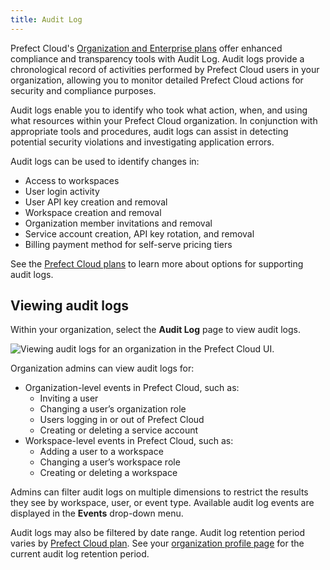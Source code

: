 ```yaml
---
title: Audit Log
---
```



Prefect Cloud's [Organization and Enterprise plans](https://www.prefect.io/pricing) offer enhanced compliance and transparency tools with Audit Log.
Audit logs provide a chronological record of activities performed by Prefect Cloud users in your organization, allowing you to monitor detailed Prefect Cloud actions for security and compliance purposes.

Audit logs enable you to identify who took what action, when, and using what resources within your Prefect Cloud organization.
In conjunction with appropriate tools and procedures, audit logs can assist in detecting potential security violations and investigating application errors.  

Audit logs can be used to identify changes in:

- Access to workspaces
- User login activity
- User API key creation and removal
- Workspace creation and removal
- Organization member invitations and removal
- Service account creation, API key rotation, and removal
- Billing payment method for self-serve pricing tiers

See the [Prefect Cloud plans](https://www.prefect.io/pricing) to learn more about options for supporting audit logs.

## Viewing audit logs

Within your organization, select the **Audit Log** page to view audit logs.

![Viewing audit logs for an organization in the Prefect Cloud UI.](/2.13/img/ui/audit-log.png)

Organization admins can view audit logs for:

- Organization-level events in Prefect Cloud, such as:
  - Inviting a user
  - Changing a user’s organization role
  - Users logging in or out of Prefect Cloud
  - Creating or deleting a service account
- Workspace-level events in Prefect Cloud, such as:
  - Adding a user to a workspace
  - Changing a user’s workspace role
  - Creating or deleting a workspace

Admins can filter audit logs on multiple dimensions to restrict the results they see by workspace, user, or event type.
Available audit log events are displayed in the **Events** drop-down menu.

Audit logs may also be filtered by date range. Audit log retention period varies by [Prefect Cloud plan](https://www.prefect.io/pricing).
See your [organization profile page](/2.13/cloud/organizations/) for the current audit log retention period.
